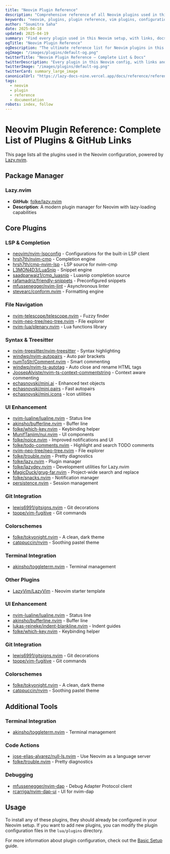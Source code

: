 ```yaml
---
title: "Neovim Plugin Reference"
description: "Comprehensive reference of all Neovim plugins used in this configuration, with direct GitHub links and categorized documentation."
keywords: "neovim, plugins, plugin reference, vim plugins, configuration"
author: "Soumitra Saha"
date: 2025-04-18
updated: 2025-04-19
summary: "Find every plugin used in this Neovim setup, with links, docs, and categories for easy navigation."
ogTitle: "Neovim Plugin Reference"
ogDescription: "The ultimate reference list for Neovim plugins in this configuration. Browse, discover, and enhance your Neovim experience."
ogImage: "/images/plugins/default-og.png"
twitterTitle: "Neovim Plugin Reference – Complete List & Docs"
twitterDescription: "Every plugin in this Neovim config, with links and docs. The go-to reference for Neovim plugin users."
twitterImage: "/images/plugins/default-og.png"
twitterCard: summary_large_image
canonicalUrl: "https://lazy-docs-nine.vercel.app/docs/reference/reference/"
tags:
  - neovim
  - plugin
  - reference
  - documentation
robots: index, follow
---
```


# Neovim Plugin Reference: Complete List of Plugins & GitHub Links

This page lists all the plugins used in the Neovim configuration, powered by [Lazy.nvim](https://github.com/folke/lazy.nvim).

## Package Manager

### Lazy.nvim

- **GitHub**: [folke/lazy.nvim](https://github.com/folke/lazy.nvim)
- **Description**: A modern plugin manager for Neovim with lazy-loading capabilities

## Core Plugins

### LSP & Completion

- [neovim/nvim-lspconfig](https://github.com/neovim/nvim-lspconfig) - Configurations for the built-in LSP client
- [hrsh7th/nvim-cmp](https://github.com/hrsh7th/nvim-cmp) - Completion engine
- [hrsh7th/cmp-nvim-lsp](https://github.com/hrsh7th/cmp-nvim-lsp) - LSP source for nvim-cmp
- [L3MON4D3/LuaSnip](https://github.com/L3MON4D3/LuaSnip) - Snippet engine
- [saadparwaiz1/cmp_luasnip](https://github.com/saadparwaiz1/cmp_luasnip) - Luasnip completion source
- [rafamadriz/friendly-snippets](https://github.com/rafamadriz/friendly-snippets) - Preconfigured snippets
- [mfussenegger/nvim-lint](https://github.com/mfussenegger/nvim-lint) - Asynchronous linter
- [stevearc/conform.nvim](https://github.com/stevearc/conform.nvim) - Formatting engine

### File Navigation

- [nvim-telescope/telescope.nvim](https://github.com/nvim-telescope/telescope.nvim) - Fuzzy finder
- [nvim-neo-tree/neo-tree.nvim](https://github.com/nvim-neo-tree/neo-tree.nvim) - File explorer
- [nvim-lua/plenary.nvim](https://github.com/nvim-lua/plenary.nvim) - Lua functions library

### Syntax & Treesitter

- [nvim-treesitter/nvim-treesitter](https://github.com/nvim-treesitter/nvim-treesitter) - Syntax highlighting
- [windwp/nvim-autopairs](https://github.com/windwp/nvim-autopairs) - Auto pair brackets
- [numToStr/Comment.nvim](https://github.com/numToStr/Comment.nvim) - Smart commenting
- [windwp/nvim-ts-autotag](https://github.com/windwp/nvim-ts-autotag) - Auto close and rename HTML tags
- [JoosepAlviste/nvim-ts-context-commentstring](https://github.com/JoosepAlviste/nvim-ts-context-commentstring) - Context aware commenting
- [echasnovski/mini.ai](https://github.com/echasnovski/mini.ai) - Enhanced text objects
- [echasnovski/mini.pairs](https://github.com/echasnovski/mini.pairs) - Fast autopairs
- [echasnovski/mini.icons](https://github.com/echasnovski/mini.icons) - Icon utilities

### UI Enhancement

- [nvim-lualine/lualine.nvim](https://github.com/nvim-lualine/lualine.nvim) - Status line
- [akinsho/bufferline.nvim](https://github.com/akinsho/bufferline.nvim) - Buffer line
- [folke/which-key.nvim](https://github.com/folke/which-key.nvim) - Keybinding helper
- [MunifTanjim/nui.nvim](https://github.com/MunifTanjim/nui.nvim) - UI components
- [folke/noice.nvim](https://github.com/folke/noice.nvim) - Improved notifications and UI
- [folke/todo-comments.nvim](https://github.com/folke/todo-comments.nvim) - Highlight and search TODO comments
- [nvim-neo-tree/neo-tree.nvim](https://github.com/nvim-neo-tree/neo-tree.nvim) - File explorer
- [folke/trouble.nvim](https://github.com/folke/trouble.nvim) - Pretty diagnostics
- [folke/lazy.nvim](https://github.com/folke/lazy.nvim) - Plugin manager
- [folke/lazydev.nvim](https://github.com/folke/lazydev.nvim) - Development utilities for Lazy.nvim
- [MagicDuck/grug-far.nvim](https://github.com/MagicDuck/grug-far.nvim) - Project-wide search and replace
- [folke/snacks.nvim](https://github.com/folke/snacks.nvim) - Notification manager
- [persistence.nvim](https://github.com/folke/persistence.nvim) - Session management

### Git Integration

- [lewis6991/gitsigns.nvim](https://github.com/lewis6991/gitsigns.nvim) - Git decorations
- [tpope/vim-fugitive](https://github.com/tpope/vim-fugitive) - Git commands

### Colorschemes

- [folke/tokyonight.nvim](https://github.com/folke/tokyonight.nvim) - A clean, dark theme
- [catppuccin/nvim](https://github.com/catppuccin/nvim) - Soothing pastel theme

### Terminal Integration

- [akinsho/toggleterm.nvim](https://github.com/akinsho/toggleterm.nvim) - Terminal management

### Other Plugins

- [LazyVim/LazyVim](https://github.com/LazyVim/LazyVim) - Neovim starter template

### UI Enhancement

- [nvim-lualine/lualine.nvim](https://github.com/nvim-lualine/lualine.nvim) - Status line
- [akinsho/bufferline.nvim](https://github.com/akinsho/bufferline.nvim) - Buffer line
- [lukas-reineke/indent-blankline.nvim](https://github.com/lukas-reineke/indent-blankline.nvim) - Indent guides
- [folke/which-key.nvim](https://github.com/folke/which-key.nvim) - Keybinding helper

### Git Integration

- [lewis6991/gitsigns.nvim](https://github.com/lewis6991/gitsigns.nvim) - Git decorations
- [tpope/vim-fugitive](https://github.com/tpope/vim-fugitive) - Git commands

### Colorschemes

- [folke/tokyonight.nvim](https://github.com/folke/tokyonight.nvim) - A clean, dark theme
- [catppuccin/nvim](https://github.com/catppuccin/nvim) - Soothing pastel theme

## Additional Tools

### Terminal Integration

- [akinsho/toggleterm.nvim](https://github.com/akinsho/toggleterm.nvim) - Terminal management

### Code Actions

- [jose-elias-alvarez/null-ls.nvim](https://github.com/jose-elias-alvarez/null-ls.nvim) - Use Neovim as a language server
- [folke/trouble.nvim](https://github.com/folke/trouble.nvim) - Pretty diagnostics

### Debugging

- [mfussenegger/nvim-dap](https://github.com/mfussenegger/nvim-dap) - Debug Adapter Protocol client
- [rcarriga/nvim-dap-ui](https://github.com/rcarriga/nvim-dap-ui) - UI for nvim-dap

## Usage

To install any of these plugins, they should already be configured in your Neovim setup. If you want to add new plugins, you can modify the plugin configuration files in the `lua/plugins` directory.

For more information about plugin configuration, check out the [Basic Setup](/configuration/basic-setup) guide.
